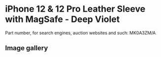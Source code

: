 # iPhone 12 & 12 Pro Leather Sleeve with MagSafe - Deep Violet

Part number, for search engines, auction websites and such: MK0A3ZM/A

## Image gallery

<div style={{ width: "768px" }}>
  <GalleryComponent
    images={[
      {
        original: "/everysource/MK0A3",
        thumbnail: "/everypreview/MK0A3",
      },
      {
        original: "/everysource/MK0A3_AV1",
        thumbnail: "/everypreview/MK0A3_AV1",
      },
      {
        original: "/everysource/MK0A3_AV2",
        thumbnail: "/everypreview/MK0A3_AV2",
      },
      {
        original: "/everysource/MK0A3_AV3",
        thumbnail: "/everypreview/MK0A3_AV3",
      }
    ]}
  />
</div>
